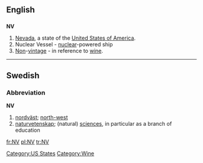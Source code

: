 ==English==

==={{abbreviation}}===
'''NV'''

# [[Nevada]], a state of the [[United States of America]].
# Nuclear Vessel - [[nuclear]]-powered ship
# [[non|Non]]-[[vintage]] - in reference to [[wine]].

[[Category:US States]]
[[Category:Wine]]

----

==Swedish==

===Abbreviation===
'''NV'''

# [[nordväst]]; [[north-west]]
# [[naturvetenskap]]; (natural) [[sciences]], in particular as a branch of education

[[fr:NV]]
[[pl:NV]]
[[tr:NV]]